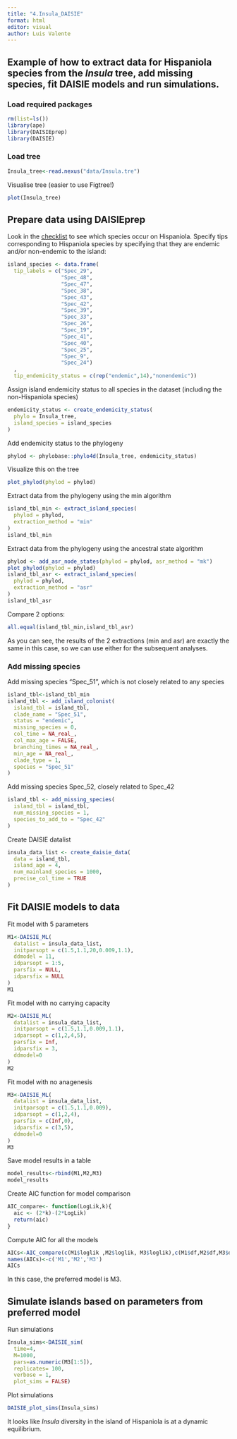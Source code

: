 ```yaml
---
title: "4.Insula_DAISIE"
format: html
editor: visual
author: Luis Valente
---
```


## Example of how to extract data for Hispaniola species from the *Insula* tree, add missing species, fit DAISIE models and run simulations.

### Load required packages

```r
rm(list=ls())
library(ape)
library(DAISIEprep)
library(DAISIE)
```

### Load tree

```r
Insula_tree<-read.nexus("data/Insula.tre")
```

Visualise tree (easier to use Figtree!)

```r
plot(Insula_tree)
```

## Prepare data using DAISIEprep

Look in the [checklist](data/Insula_checklist.xlsx) to see which species occur on Hispaniola. Specify tips corresponding to Hispaniola species by specifying that they are endemic and/or non-endemic to the island:

```r
island_species <- data.frame(
  tip_labels = c("Spec_29",
                 "Spec_48",
                 "Spec_47",
                 "Spec_38",
                 "Spec_43",
                 "Spec_42",
                 "Spec_39",
                 "Spec_33",
                 "Spec_26",
                 "Spec_19",
                 "Spec_41",
                 "Spec_40",
                 "Spec_25",
                 "Spec_9",
                 "Spec_24")
  ,
  tip_endemicity_status = c(rep("endemic",14),"nonendemic"))
```

Assign island endemicity status to all species in the dataset (including the non-Hispaniola species)

```r
endemicity_status <- create_endemicity_status(
  phylo = Insula_tree,
  island_species = island_species
)
```

Add endemicity status to the phylogeny

```r
phylod <- phylobase::phylo4d(Insula_tree, endemicity_status)
```

Visualize this on the tree

```r
plot_phylod(phylod = phylod)
```

Extract data from the phylogeny using the min algorithm

```r
island_tbl_min <- extract_island_species(
  phylod = phylod,
  extraction_method = "min"
)
island_tbl_min
```

Extract data from the phylogeny using the ancestral state algorithm

```r
phylod <- add_asr_node_states(phylod = phylod, asr_method = "mk")
plot_phylod(phylod = phylod)
island_tbl_asr <- extract_island_species(
  phylod = phylod,
  extraction_method = "asr"
)
island_tbl_asr
```

Compare 2 options:

```r
all.equal(island_tbl_min,island_tbl_asr)
```

As you can see, the results of the 2 extractions (min and asr) are exactly the same in this case, so we can use either for the subsequent analyses.

### Add missing species

Add missing species "Spec_51", which is not closely related to any species

```r
island_tbl<-island_tbl_min
island_tbl <- add_island_colonist(
  island_tbl = island_tbl,
  clade_name = "Spec_51",
  status = "endemic",
  missing_species = 0,
  col_time = NA_real_,
  col_max_age = FALSE,
  branching_times = NA_real_,
  min_age = NA_real_,
  clade_type = 1,
  species = "Spec_51"
)
```

Add missing species Spec_52, closely related to Spec_42

```r
island_tbl <- add_missing_species(
  island_tbl = island_tbl,
  num_missing_species = 1, 
  species_to_add_to = "Spec_42"
)

```

Create DAISIE datalist

```r
insula_data_list <- create_daisie_data(
  data = island_tbl,
  island_age = 4,
  num_mainland_species = 1000,
  precise_col_time = TRUE
)

```

## Fit DAISIE models to data

Fit model with 5 parameters

```r

M1<-DAISIE_ML(
  datalist = insula_data_list,
  initparsopt = c(1.5,1.1,20,0.009,1.1),
  ddmodel = 11,
  idparsopt = 1:5,
  parsfix = NULL,
  idparsfix = NULL
)
M1
```

Fit model with no carrying capacity

```r

M2<-DAISIE_ML(
  datalist = insula_data_list,
  initparsopt = c(1.5,1.1,0.009,1.1),
  idparsopt = c(1,2,4,5),
  parsfix = Inf,
  idparsfix = 3,
  ddmodel=0
)
M2
```

Fit model with no anagenesis

```r
M3<-DAISIE_ML(
  datalist = insula_data_list,
  initparsopt = c(1.5,1.1,0.009),
  idparsopt = c(1,2,4),
  parsfix = c(Inf,0),
  idparsfix = c(3,5),
  ddmodel=0
)
M3
```

Save model results in a table

```r
model_results<-rbind(M1,M2,M3)
model_results
```

Create AIC function for model comparison

```r

AIC_compare<- function(LogLik,k){
  aic <- (2*k)-(2*LogLik)
  return(aic)
}
```

Compute AIC for all the models

```r
AICs<-AIC_compare(c(M1$loglik ,M2$loglik, M3$loglik),c(M1$df,M2$df,M3$df))
names(AICs)<-c('M1','M2','M3')
AICs
```

In this case, the preferred model is M3.

## Simulate islands based on parameters from preferred model

Run simulations

```r
Insula_sims<-DAISIE_sim(
  time=4,
  M=1000,
  pars=as.numeric(M3[1:5]),
  replicates= 100,
  verbose = 1,
  plot_sims = FALSE)
```

Plot simulations

```r
DAISIE_plot_sims(Insula_sims)
```

It looks like *Insula* diversity in the island of Hispaniola is at a dynamic equilibrium.
